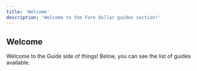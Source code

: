 ```yaml
---
title: 'Welcome'
description: 'Welcome to the Fare Dollar guides section!'
---
```


## Welcome

<Card title="Welcome" icon="hello" iconType="duotone" color="#ca8b04">
  Welcome to the Guide side of things! Below, you can see the list of guides available.
</Card>
